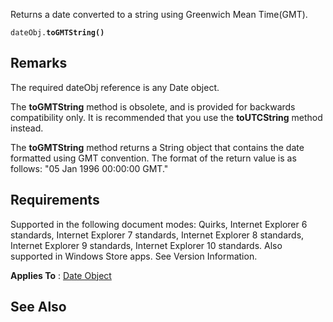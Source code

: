 Returns a date converted to a string using Greenwich Mean Time(GMT).

 dateObj.'''toGMTString()'''

==Remarks==
The required dateObj reference is any Date object.

The '''toGMTString''' method is obsolete, and is provided for backwards compatibility only. It is recommended that you use the '''toUTCString''' method instead.

The '''toGMTString''' method returns a String object that contains the date formatted using GMT convention. The format of the return value is as follows: "05 Jan 1996 00:00:00 GMT."


==Requirements==
Supported in the following document modes: Quirks, Internet Explorer 6 standards, Internet Explorer 7 standards, Internet Explorer 8 standards, Internet Explorer 9 standards, Internet Explorer 10 standards. Also supported in Windows Store apps. See Version Information.

'''Applies To''' : [[javascript/Date|Date Object]]


==See Also==

              
